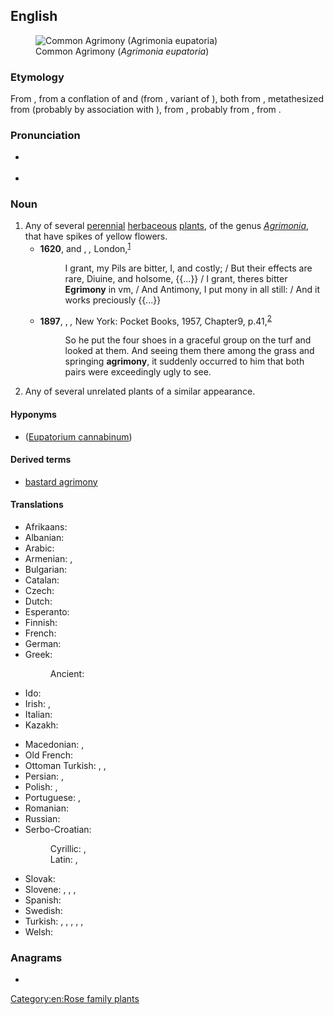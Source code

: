 ==English==
[[File:Common Agrimony - Agrimonia eupatoria (28159514941).jpg|thumb|Common Agrimony (''Agrimonia eupatoria'')]]

===Etymology===
From {{inh|en|enm|egremoyne}}, from a conflation of {{inh|en|ang|agrimonia}} and {{der|en|frm|agremoine}} (from {{der|en|fro|agremoine}}, variant of {{m|fro|aegremone}}), both from {{der|en|LL.|agrimōnia}}, metathesized from {{der|en|la|argemōnia||a kind of poppy}} (probably by association with {{m|la|ager|ager, agri-|field}}), from {{der|en|grc|ἀργεμώνη||{{taxlink|Papaver argemone|species|ver=190611}}, [[prickly poppy]]}}, probably from {{m|grc|ἄργεμον||[[leucoma]]}}, from {{m|grc|ἀργός||white}}.

===Pronunciation===
* {{a|RP}} {{IPA|en|/ˈæɡ.ɹɪ.mən.i/}}
* {{a|GA}} {{IPA|en|/ˈæɡ.ɹɪˌmoʊ.ni/}}

===Noun===
{{wikipedia}}
{{en-noun}}

# Any of several [[perennial]] [[herbaceous]] [[plant]]s, of the genus ''[[Agrimonia]]'', that have spikes of yellow flowers.
#* '''1620''', {{w|Thomas Middleton}} and {{w|William Rowley}}, ''{{w|The World Tossed at Tennis}},'' London,<sup>[http://name.umdl.umich.edu/A07525.0001.001]</sup>
#*: I grant, my Pils are bitter, I, and costly; / But their effects are rare, Diuine, and holsome, {{...}} / I grant, theres bitter '''Egrimony''' in vm, / And Antimony, I put mony in all still: / And it works preciously {{...}}
#* '''1897''', {{w|H. G. Wells}}, ''{{w|The Invisible Man}},'' New York: Pocket Books, 1957, Chapter{{nbsp}}9, p.{{nbsp}}41,<sup>[https://babel.hathitrust.org/cgi/pt?id=osu.32435057546087&view=1up&seq=51&skin=2021&q1=agrimony]</sup>
#*: So he put the four shoes in a graceful group on the turf and looked at them. And seeing them there among the grass and springing '''agrimony''', it suddenly occurred to him that both pairs were exceedingly ugly to see.
# Any of several unrelated plants of a similar appearance.

====Hyponyms====
* {{vern|hemp-agrimony}} ([[Eupatorium cannabinum]])

====Derived terms====
* [[bastard agrimony]]

====Translations====
{{trans-top|plant of the genus ''Agrimonia''}}
* Afrikaans: {{t|af|akkermonie|f}}
* Albanian: {{t|sq|rodhëz|f}}
* Arabic: {{t|ar|غَافِث|m}}
* Armenian: {{t+|hy|երեսնակ}}, {{t|hy|անիծած ծաղիկ}}
* Bulgarian: {{t+|bg|камши́к|m}}
* Catalan: {{t|ca|agrimònia|f}}
* Czech: {{t|cs|řepík|m}}
* Dutch: {{t+|nl|agrimonie}}
* Esperanto: {{t|eo|agrimonio}}
* Finnish: {{t+|fi|verijuuri}}
* French: {{t+|fr|aigremoine|f}}
* German: {{t+|de|Odermennig|m}}
* Greek:
*: Ancient: {{t|grc|εὐπατόριον|n}}
* Ido: {{t+|io|agrimonio}}
* Irish: {{t|ga|airgeadán|m}}, {{t|ga|marbhdhraighean|m}}
* Italian: {{t|it|agrimonia|f}}
* Kazakh: {{t|kk|ошаған}}
{{trans-mid}}
* Macedonian: {{t|mk|камшик|m}}, {{t|mk|петровец|m}}
* Old French: {{t|fro|aegremone|f}}
* Ottoman Turkish: {{t|ota|قزل یپراق|tr=kızıl yaprak}}, {{t|ota|قاسق اوتی|tr=kasık otu}}, {{t|ota|قویون اوتی|tr=koyun otu}}
* Persian: {{t+|fa|غافث|tr=ǧāfiṯ, ğāfaṯ}}, {{t|fa|جگردارو|tr=jegardārū}}
* Polish: {{t|pl|rzepik|m}}, {{t+|pl|jabłecznik|m}} {{qualifier|uncommon}}
* Portuguese: {{t|pt|agrimónia|f}} {{q|Portugal}}, {{t+|pt|agrimônia|f}} {{q|Brazil}}
* Romanian: {{t+|ro|turiță-mare|f}}
* Russian: {{t+|ru|репешо́к|m}}
* Serbo-Croatian:
*: Cyrillic: {{t|sh|пѐтровац|m}}, {{t|sh|ту̏рица|f}}
*: Latin: {{t+|sh|pètrovac|m}}, {{t+|sh|tȕrica|f}}
* Slovak: {{t|sk|repík|m}}
* Slovene: {{t|sl|repik|m}}, {{t|sl|toríca|f}}, {{t|sl|gladišnik|m}} {{q|uncommon}}, {{t|sl|menik|m}} {{q|archaic}}
* Spanish: {{t+|es|agrimonia|f}}
* Swedish: {{t|sv|småborre|c}}
* Turkish: {{t|tr|kızıl yaprak}}, {{t+|tr|kızılyaprak}}, {{t+|tr|kasık otu}}, {{t|tr|kasıkotu}}, {{t+|tr|koyun otu}}, {{t|tr|koyunotu}}
* Welsh: {{t|cy|blaen y conyn ar y mêl|m}}
{{trans-bottom}}

===Anagrams===
* {{anagrams|en|a=agimnory|myriagon}}

[[Category:en:Rose family plants]]